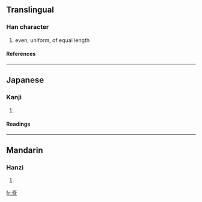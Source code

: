 {{see|齊}}

==Translingual==
===Han character===
{{Han char|rn=67|rad=文|as=04|sn=8|four=|canj=卜大尸中 (YKSL)}}
# even, uniform, of equal length
====References====
{{Han ref|kx=0477.011|dkj=13454|dj=0834.050|hdz=32170.040|uh=6589|ud=25993}}
----
==Japanese==
===Kanji===
{{ja-kanji|grade=c|rs=文04}}
# {{defn|Japanese}} 
====Readings====
{{ja-readings|on=[[せい]] (sei), [[さい]] (sai), [[ざい]] (zai)|kun=[[そろう]] (sorou), [[ひとしい]] (hitoshii), [[ひとしく]] (hitoshiku)}}
----
==Mandarin==
===Hanzi===
{{cmn-hanzi|pin=[[qí]] ([[qi2]])|wg=ch'i<sup>2</sup>}}
# {{defn|Mandarin}}

[[fr:斉]]
